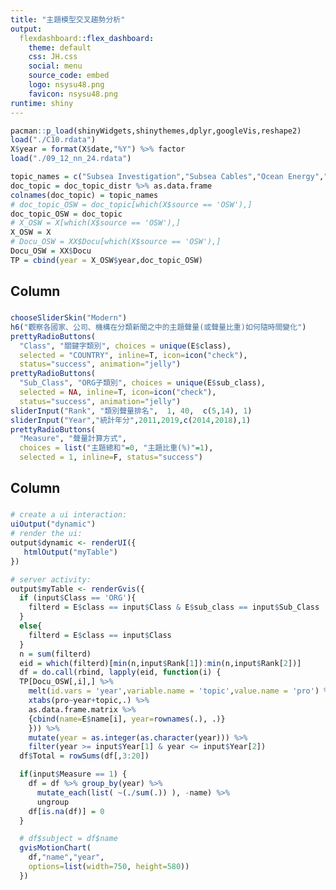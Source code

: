 ```yaml
---
title: "主題模型交叉趨勢分析"
output: 
  flexdashboard::flex_dashboard:
    theme: default
    css: JH.css
    social: menu
    source_code: embed 
    logo: nsysu48.png
    favicon: nsysu48.png
runtime: shiny
---
```


```r
pacman::p_load(shinyWidgets,shinythemes,dplyr,googleVis,reshape2)
load("./C10.rdata")
X$year = format(X$date,"%Y") %>% factor
load("./09_12_nn_24.rdata")

topic_names = c("Subsea Investigation","Subsea Cables","Ocean Energy","OWF O&M","Wind Turbines Test and Verify","Talents Training","UK OWF Dynamics","Maritime Engineering","Global OWF Dynamics I","Grid Connection",	"Scientific Researches","Underwater Technology","Global OWF Dynamics II","Energy Issues","Foundations",	"North America Market Dynamics","Vessels",	"Environmental Survey","Metaocean and Weather Assessment",	"Asian Market Dynamics","Wind Turbines","Business Management Issues I","Business Management Issues II",	"OWF Tenders")
doc_topic = doc_topic_distr %>% as.data.frame
colnames(doc_topic) = topic_names
# doc_topic_OSW = doc_topic[which(X$source == 'OSW'),]
doc_topic_OSW = doc_topic
# X_OSW = X[which(X$source == 'OSW'),]
X_OSW = X
# Docu_OSW = XX$Docu[which(X$source == 'OSW'),]
Docu_OSW = XX$Docu
TP = cbind(year = X_OSW$year,doc_topic_OSW)
```

Column {data-width=25%}
-------------------------------------
### 
```r
chooseSliderSkin("Modern")
h6("觀察各國家、公司、機構在分類新聞之中的主題聲量(或聲量比重)如何隨時間變化")
prettyRadioButtons(
  "Class", "關鍵字類別", choices = unique(E$class),
  selected = "COUNTRY", inline=T, icon=icon("check"), 
  status="success", animation="jelly")
prettyRadioButtons(
  "Sub_Class", "ORG子類別", choices = unique(E$sub_class),
  selected = NA, inline=T, icon=icon("check"), 
  status="success", animation="jelly")
sliderInput("Rank", "類別聲量排名",  1, 40,  c(5,14), 1)
sliderInput("Year","統計年分",2011,2019,c(2014,2018),1)
prettyRadioButtons(
  "Measure", "聲量計算方式", 
  choices = list("主題總和"=0, "主題比重(%)"=1),
  selected = 1, inline=F, status="success")

```

Column {data-width=75%}
-------------------------------------
### 
```r
# create a ui interaction:
uiOutput("dynamic")
# render the ui:
output$dynamic <- renderUI({ 
   htmlOutput("myTable")
})

# server activity:
output$myTable <- renderGvis({
  if (input$Class == 'ORG'){
    filterd = E$class == input$Class & E$sub_class == input$Sub_Class
  }
  else{
    filterd = E$class == input$Class
  }
  n = sum(filterd)
  eid = which(filterd)[min(n,input$Rank[1]):min(n,input$Rank[2])]
  df = do.call(rbind, lapply(eid, function(i) {
  TP[Docu_OSW[,i],] %>%
    melt(id.vars = 'year',variable.name = 'topic',value.name = 'pro') %>% 
    xtabs(pro~year+topic,.) %>% 
    as.data.frame.matrix %>% 
    {cbind(name=E$name[i], year=rownames(.), .)}
    })) %>%
    mutate(year = as.integer(as.character(year))) %>% 
    filter(year >= input$Year[1] & year <= input$Year[2])
  df$Total = rowSums(df[,3:20])

  if(input$Measure == 1) {
    df = df %>% group_by(year) %>% 
      mutate_each(list( ~(./sum(.)) ), -name) %>% 
      ungroup
    df[is.na(df)] = 0
  }

  # df$subject = df$name
  gvisMotionChart(
    df,"name","year",
    options=list(width=750, height=580))       
  })


```


